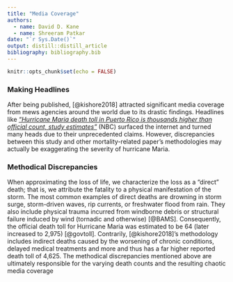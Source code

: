 ```yaml
---
title: "Media Coverage"
authors:
  - name: David D. Kane
  - name: Shreeram Patkar
date: "`r Sys.Date()`"
output: distill::distill_article
bibliography: bibliography.bib
---
```


```r
knitr::opts_chunk$set(echo = FALSE)
```


### Making Headlines

After being published, [@kishore2018] attracted significant media coverage from mews agencies around the world due to its drastic findings. Headlines like 
[*"Hurricane Maria death toll in Puerto Rico is thousands higher than official count, study estimates"*](https://www.nbcnews.com/storyline/puerto-rico-crisis/hurricane-maria-death-toll-puerto-rico-thousands-higher-official-count-n878186) (NBC) 
surfaced the internet and turned many heads due to their unprecedented claims. However, discrepancies between this study and other mortality-related paper's methodologies may actually be exaggerating the severity of hurricane Maria. 



### Methodical Discrepancies

<!-- Generally, disaster mortality studies include deaths directly caused by the event.[@katrina2005], a study on the deaths caused by hurricane Katrina, includes primarily deaths caused by incidences of drowning, injury and trauma over the span of 65 days. This narrow selection yielded a 971 person death-count, a number dwarfed by [@kishore2018]'s supposed 4,645. The vast difference in death tolls is in fact due to [@kishore2018]'s broader selection process which in addition to direct deaths, also accounts for indirect deaths caused by the worsening of chronic conditions, delayed medical treatments and more, Furthermore, [@kishore2018]'s surveys were conducted over a significantly longer period of 102 days.  -->



<!-- Generally, disaster mortality studies include deaths directly caused by the event. The National Oceanic and Atmospheric Administration  -->
<!-- describes directs deaths as those that occur *"due to hazards from the physical forces of a hurricane"* [(NOAA)](https://www.noaa.gov/education/explainers/hurricane-safety-explained). -->
<!-- Examples include deaths by flooding, flying debris, or collapsing buildings. This narrow selection criteria yields significantly lower death-counts than [@kishore2018] which additionally also accounts for indirect deaths that occur *"after a hurricane as a result of hurricane damage"* [(NOAA)](https://www.noaa.gov/education/explainers/hurricane-safety-explained). Examples include deaths due to power loss, overexertion during cleanup, generator accidents, and water-borne diseases spread by flooding. Indirect deaths also happen over a longer time period which also increases the overall count. -->


When approximating the loss of life, we characterize the loss as a “direct” death; that is, we attribute the fatality to a physical manifestation of the storm. The most common examples of direct deaths are drowning in storm surge, storm-driven waves, rip currents, or freshwater flood from rain. They also include physical trauma incurred from windborne debris or structural failure induced by wind (tornadic and otherwise) [@BAMS]. Consequently, the official death toll for Hurricane Maria was estimated to be 64 (later increased to 2,975) [@govtoll].  Contrarily, [@kishore2018]'s methodology includes indirect deaths caused by the worsening of chronic conditions, delayed medical treatments and more and thus has a far higher reported death toll of 4,625. The methodical discrepancies mentioned above are ultimately responsible for the varying death counts and the resulting chaotic media coverage





